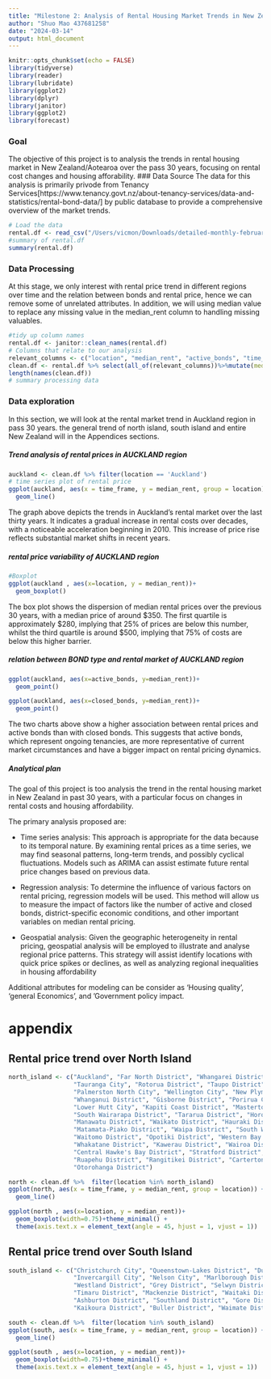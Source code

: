 ```yaml
---
title: "Milestone 2: Analysis of Rental Housing Market Trends in New Zealand/Aotearoa"
author: "Shuo Mao 437681258"
date: "2024-03-14"
output: html_document
---
```


```r
knitr::opts_chunk$set(echo = FALSE)
library(tidyverse)
library(reader)
library(lubridate)
library(ggplot2)
library(dplyr)
library(janitor)
library(ggplot2)
library(forecast)
```

### Goal 
The objective of this project is to analysis the trends in rental housing market in New Zealand/Aotearoa over the pass 30 years, focusing on rental cost changes and housing afforability. 
### Data Source 
The data for this analysis is primarily privode from Tenancy Services[https://www.tenancy.govt.nz/about-tenancy-services/data-and-statistics/rental-bond-data/] by public database to provide a comprehensive overview of the market trends. 

```r

# Load the data
rental.df <- read_csv("/Users/vicmon/Downloads/detailed-monthly-february-2024-tla-tenancy.csv", show_col_types = FALSE)
#summary of rental.df
summary(rental.df)
```

### Data Processing 
At this stage, we only interest with rental price trend in different regions over time and the relation between bonds and rental price, hence we can remove some of unrelated attributes. In addition, we will using median value to replace any missing value in the median_rent column to handling missing valuables. 

```r
#tidy up column names
rental.df <- janitor::clean_names(rental.df)
# Columns that relate to our analysis
relevant_columns <- c("location", "median_rent", "active_bonds", "time_frame", "closed_bonds")  
clean.df <- rental.df %>% select(all_of(relevant_columns))%>%mutate(median_rent=replace_na(median_rent,median(median_rent, na.rm = TRUE)))  
length(names(clean.df))
# summary processing data

```


### Data exploration

In this section, we will look at the rental market trend in Auckland region in pass 30 years. the general trend of north island, south island and entire New Zealand will in the Appendices sections.

##### Trend analysis of rental prices in AUCKLAND region
```r
auckland <- clean.df %>% filter(location == 'Auckland')
# time series plot of rental price 
ggplot(auckland, aes(x = time_frame, y = median_rent, group = location)) +
  geom_line() 
```



The graph above depicts the trends in Auckland's rental market over the last thirty years. It indicates a gradual increase in rental costs over decades, with a noticeable acceleration beginning in 2010. This increase of price rise reflects substantial market shifts in recent years.

##### rental price variability of AUCKLAND region
```r
#Boxplot  
ggplot(auckland , aes(x=location, y = median_rent))+
  geom_boxplot()

```



The box plot shows the dispersion of median rental prices over the previous 30 years, with a median price of around $350. The first quartile is approximately $280, implying that 25% of prices are below this number, whilst the third quartile is around $500, implying that 75% of costs are below this higher barrier.


##### relation between BOND type and rental market of AUCKLAND region
```r
ggplot(auckland, aes(x=active_bonds, y=median_rent))+
  geom_point()

ggplot(auckland, aes(x=closed_bonds, y=median_rent))+
  geom_point()

```


The two charts above show a higher association between rental prices and active bonds than with closed bonds. This suggests that active bonds, which represent ongoing tenancies, are more representative of current market circumstances and have a bigger impact on rental pricing dynamics.


##### Analytical plan 
The goal of this project is too analysis the trend in the rental housing market in New Zealand in past 30 years, with a particular focus on changes in rental costs and housing affordability.

The primary analysis proposed are: 

- Time series analysis: This approach is appropriate for the data because to its temporal nature. By examining rental prices as a time series, we may find seasonal patterns, long-term trends, and possibly cyclical fluctuations. Models such as ARIMA can assist estimate future rental price changes based on previous data.


- Regression analysis: To determine the influence of various factors on rental pricing, regression models will be used. This method will allow us to measure the impact of factors like the number of active and closed bonds, district-specific economic conditions, and other important variables on median rental pricing.

- Geospatial analysis: Given the geographic heterogeneity in rental pricing, geospatial analysis will be employed to illustrate and analyse regional price patterns. This strategy will assist identify locations with quick price spikes or declines, as well as analyzing regional inequalities in housing affordability

Additional attributes for modeling can be consider as 'Housing quality', 'general Economics', and 'Government policy impact.





# appendix 

## Rental price trend over North Island 
```r
north_island <- c("Auckland", "Far North District", "Whangarei District", "Hamilton City",
                  "Tauranga City", "Rotorua District", "Taupo District", "Napier City",
                  "Palmerston North City", "Wellington City", "New Plymouth District",
                  "Whanganui District", "Gisborne District", "Porirua City", "Upper Hutt City",
                  "Lower Hutt City", "Kapiti Coast District", "Masterton District",
                  "South Wairarapa District", "Tararua District", "Horowhenua District",
                  "Manawatu District", "Waikato District", "Hauraki District", "Thames-Coromandel District",
                  "Matamata-Piako District", "Waipa District", "South Waikato District",
                  "Waitomo District", "Opotiki District", "Western Bay of Plenty District",
                  "Whakatane District", "Kawerau District", "Wairoa District", "Hastings District",
                  "Central Hawke's Bay District", "Stratford District", "South Taranaki District",
                  "Ruapehu District", "Rangitikei District", "Carterton District",
                  "Otorohanga District")

north <- clean.df %>%  filter(location %in% north_island)
ggplot(north, aes(x = time_frame, y = median_rent, group = location)) +
  geom_line() 

ggplot(north , aes(x=location, y = median_rent))+
  geom_boxplot(width=0.75)+theme_minimal() +
  theme(axis.text.x = element_text(angle = 45, hjust = 1, vjust = 1))
```



## Rental price trend over South  Island 
```r
south_island <- c("Christchurch City", "Queenstown-Lakes District", "Dunedin City",
                  "Invercargill City", "Nelson City", "Marlborough District", "Tasman District",
                  "Westland District", "Grey District", "Selwyn District", "Waimakariri District",
                  "Timaru District", "Mackenzie District", "Waitaki District", "Central Otago District",
                  "Ashburton District", "Southland District", "Gore District", "Hurunui District",
                  "Kaikoura District", "Buller District", "Waimate District")

south <- clean.df %>%  filter(location %in% south_island)
ggplot(south, aes(x = time_frame, y = median_rent, group = location)) +
  geom_line() 

ggplot(south , aes(x=location, y = median_rent))+
  geom_boxplot(width=0.75)+theme_minimal() +
  theme(axis.text.x = element_text(angle = 45, hjust = 1, vjust = 1))
```






















